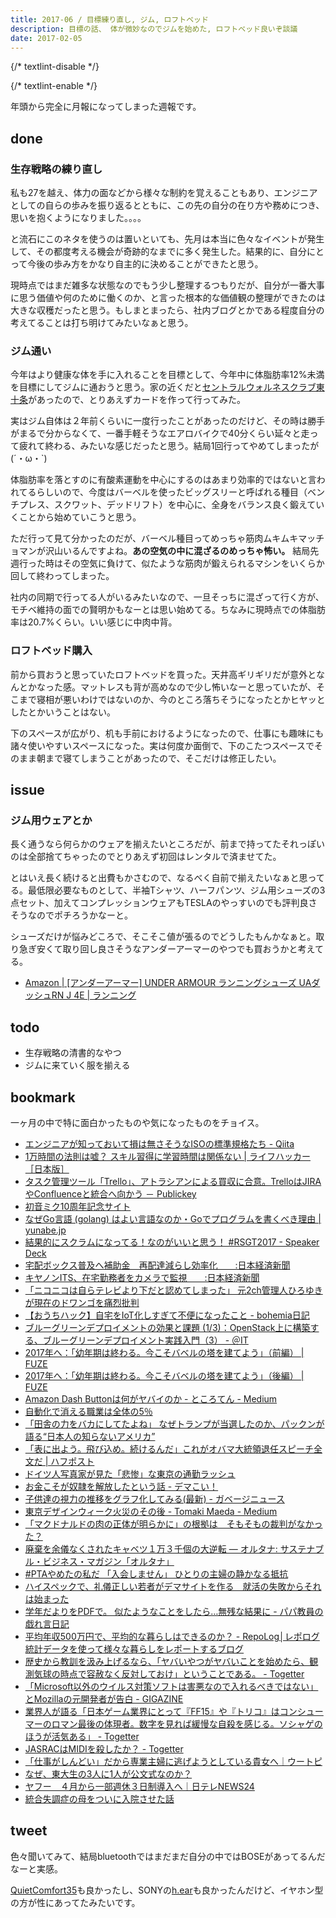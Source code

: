 ```yaml
---
title: 2017-06 / 目標練り直し, ジム, ロフトベッド
description: 目標の話、 体が微妙なのでジムを始めた, ロフトベッド良いぞ談議
date: 2017-02-05
---
```


{/* textlint-disable */}


{/* textlint-enable */}

年頭から完全に月報になってしまった週報です。

done
----

###  生存戦略の練り直し

私も27を越え、体力の面などから様々な制約を覚えることもあり、エンジニアとしての自らの歩みを振り返るとともに、この先の自分の在り方や務めにつき、思いを抱くようになりました。。。。

と流石にこのネタを使うのは置いといても、先月は本当に色々なイベントが発生して、その都度考える機会が奇跡的なまでに多く発生した。結果的に、自分にとって今後の歩み方をかなり自主的に決めることができたと思う。

現時点ではまだ雑多な状態なのでもう少し整理するつもりだが、自分が一番大事に思う価値や何のために働くのか、と言った根本的な価値観の整理ができたのは大きな収穫だったと思う。もしまとまったら、社内ブログとかである程度自分の考えてることは打ち明けてみたいなぁと思う。

###  ジム通い

今年はより健康な体を手に入れることを目標として、今年中に体脂肪率12%未満を目標にしてジムに通おうと思う。家の近くだと[セントラルウォルネスクラブ東十条](https://www.central.co.jp/club/higashijujo/)があったので、とりあえずカードを作って行ってみた。

実はジム自体は２年前くらいに一度行ったことがあったのだけど、その時は勝手がまるで分からなくて、一番手軽そうなエアロバイクで40分くらい延々と走って疲れて終わる、みたいな感じだったと思う。結局1回行ってやめてしまったが(´・ω・`)　

体脂肪率を落とすのに有酸素運動を中心にするのはあまり効率的ではないと言われてるらしいので、今度はバーベルを使ったビッグスリーと呼ばれる種目（ベンチプレス、スクワット、デッドリフト）を中心に、全身をバランス良く鍛えていくことから始めていこうと思う。

ただ行って見て分かったのだが、バーベル種目ってめっちゃ筋肉ムキムキマッチョマンが沢山いるんですよね。**あの空気の中に混ざるのめっちゃ怖い。** 結局先週行った時はその空気に負けて、似たような筋肉が鍛えられるマシンをいくらか回して終わってしまった。

社内の同期で行ってる人がいるみたいなので、一旦そっちに混ざって行く方が、モチベ維持の面での賢明かもなーとは思い始めてる。ちなみに現時点での体脂肪率は20.7%くらい。いい感じに中肉中背。

###  ロフトベッド購入

<X url="https://twitter.com/legnoh/status/820564931732832257" />

前から買おうと思っていたロフトベッドを買った。天井高ギリギリだが意外となんとかなった感。マットレスも背が高めなので少し怖いなーと思っていたが、そこまで寝相が悪いわけではないのか、今のところ落ちそうになったとかヒヤッとしたとかいうことはない。

下のスペースが広がり、机も手前におけるようになったので、仕事にも趣味にも諸々使いやすいスペースになった。実は何度か面倒で、下のこたつスペースでそのまま朝まで寝てしまうことがあったので、そこだけは修正したい。

issue
----

### ジム用ウェアとか

長く通うなら何らかのウェアを揃えたいところだが、前まで持ってたそれっぽいのは全部捨てちゃったのでとりあえず初回はレンタルで済ませてた。

とはいえ長く続けると出費もかさむので、なるべく自前で揃えたいなぁと思ってる。最低限必要なものとして、半袖Tシャツ、ハーフパンツ、ジム用シューズの3点セット、加えてコンプレッションウェアもTESLAのやっすいのでも評判良さそうなのでポチろうかなーと。

シューズだけが悩みどころで、そこそこ値が張るのでどうしたもんかなぁと。取り急ぎ安くて取り回し良さそうなアンダーアーマーのやつでも買おうかと考えてる。

- [Amazon \| \[アンダーアーマー\] UNDER ARMOUR ランニングシューズ UAダッシュRN J 4E \| ランニング](https://www.amazon.co.jp/dp/B01BL1HRPM/)

todo
----

- 生存戦略の清書的なやつ
- ジムに来ていく服を揃える

bookmark
----

一ヶ月の中で特に面白かったものや気になったものをチョイス。

- [エンジニアが知っておいて損は無さそうなISOの標準規格たち - Qiita](https://qiita.com/laqiiz/items/783c5442c49a91ef1a77)
- [1万時間の法則は嘘？ スキル習得に学習時間は関係ない | ライフハッカー［日本版］](https://www.lifehacker.jp/2019/05/10000-hour-rule-wrong-really-master-skill.html)
- [タスク管理ツール「Trello」、アトラシアンによる買収に合意。TrelloはJIRAやConfluenceと統合へ向かう － Publickey](https://www.publickey1.jp/blog/17/trellotrellojiraconfluence.html)
- [初音ミク10周年記念サイト](https://piapro.net/miku10th/)
- [なぜGo言語 (golang) はよい言語なのか・Goでプログラムを書くべき理由 | yunabe.jp](https://www.yunabe.jp/docs/why_golang_is_good.html)
- [結果的にスクラムになってる！なのがいいと思う！ #RSGT2017 - Speaker Deck](https://speakerdeck.com/bufferings/jie-guo-de-nisukuramuninatuteru-nafalsegaiitosi-u-number-rsgt2017)
- [宅配ボックス普及へ補助金　再配達減らし効率化　　:日本経済新聞](https://www.nikkei.com/article/DGXLASFS16H4F_W7A110C1MM8000/)
- [キヤノンITS、在宅勤務者をカメラで監視　　:日本経済新聞](https://www.nikkei.com/article/DGXMZO11735970W7A110C1X13000/)
- [「ニコニコは自らテレビより下だと認めてしまった」 元2ch管理人ひろゆきが現在のドワンゴを痛烈批判](https://originalnews.nico/7887)
- [【おうちハック】自宅をIoT化しすぎて不便になったこと - bohemia日記](http://bohemia.hatenablog.com/entry/2017/01/17/214620)
- [ブルーグリーンデプロイメントの効果と課題 (1/3)：OpenStack上に構築する、ブルーグリーンデプロイメント実践入門（3） - ＠IT](https://www.atmarkit.co.jp/ait/articles/1701/18/news020.html)
- [2017年へ：｢幼年期は終わる。今こそバベルの塔を建てよう｣（前編） | FUZE](https://www.fuze.dj/2017/01/2017-childhoods-end-build-the-babel.html)
- [2017年へ：｢幼年期は終わる。今こそバベルの塔を建てよう｣（後編） | FUZE](https://www.fuze.dj/2017/01/2017-childhoods-end-build-the-babel-2.html)
- [Amazon Dash Buttonは何がヤバイのか - ところてん - Medium](https://medium.com/@tokoroten/4fb29f42041d)
- [自動化で消える職業は全体の5％](https://blogos.com/article/206390/)
- [「田舎の力をバカにしてたよね」 なぜトランプが当選したのか、パックンが語る“日本人の知らないアメリカ”](https://www.buzzfeed.com/jp/daichi/pakkun-talk-about-trump)
- [「表に出よう。飛び込め。続けるんだ」これがオバマ大統領退任スピーチ全文だ | ハフポスト](https://www.huffingtonpost.jp/2017/01/19/obama_n_14265536.html)
- [ドイツ人写真家が見た「悲惨」な東京の通勤ラッシュ](https://www.imishin.jp/michael-wolf/)
- [お金こそが奴隷を解放したという話 - デマこい！](http://rootport.hateblo.jp/entry/2017/01/20/155023)
- [子供達の視力の推移をグラフ化してみる(最新) - ガベージニュース](http://www.garbagenews.net/archives/1868624.html)
- [東京デザインウィーク火災のその後 - Tomaki Maeda - Medium](https://medium.com/@tomakimaeda/7b5bb73ff60b)
- [「マクドナルドの肉の正体が明らかに」の根拠は　そもそもの裁判がなかった？](https://www.buzzfeed.com/jp/kantarosuzuki/mcdonalds-pinkslime-debunk)
- [廃棄を余儀なくされたキャベツ１万３千個の大逆転 — オルタナ: サステナブル・ビジネス・マガジン「オルタナ」](http://www.alterna.co.jp/20184)
- [#PTAやめたの私だ 「入会しません」 ひとりの主婦の静かなる抵抗](https://www.buzzfeed.com/jp/akikokobayashi/pta-yameta)
- [ハイスペックで、礼儀正しい若者がデマサイトを作る　就活の失敗からそれは始まった](https://www.buzzfeed.com/jp/daichi/fakenews-about-korea-interview)
- [学年だよりをPDFで。 似たようなことをしたら…無残な結果に - パパ教員の戯れ言日記](https://blog.edunote.jp/entry/2017/01/30/064158)
- [平均年収500万円で、平均的な暮らしはできるのか？ - RepoLog│レポログ 統計データを使って様々な暮らしをレポートするブログ](https://www.sekkachi.com/entry/Ave_income_Ave_living)
- [歴史から教訓を汲み上げるなら、「ヤバいやつがヤバいことを始めたら、観測気球の時点で容赦なく反対しておけ」ということである。 - Togetter](https://togetter.com/li/1075962)
- [「Microsoft以外のウイルス対策ソフトは害悪なので入れるべきではない」とMozillaの元開発者が告白 - GIGAZINE](https://gigazine.net/news/20170131-stop-using-antivirus/)
- [業界人が語る「日本ゲーム業界にとって『FF15』や『トリコ』はコンシューマーのロマン最後の体現者。数字を見れば緩慢な自殺を感じる。ソシャゲのほうが活気ある」 - Togetter](https://togetter.com/li/1076678)
- [JASRACはMIDIを殺したか？ - Togetter](https://togetter.com/li/1009875)
- [「仕事がしんどい」だから専業主婦に逃げようとしている貴女へ｜ウートピ](https://wotopi.jp/archives/49729)
- [なぜ、東大生の3人に1人が公文式なのか？](https://blogos.com/article/208387/)
- [ヤフー　４月から一部週休３日制導入へ｜日テレNEWS24](https://www.news24.jp/articles/2017/02/03/06353222.html)
- [統合失調症の母をついに入院させた話](https://anond.hatelabo.jp/20170203210126)

tweet
----

色々聞いてみて、結局bluetoothではまだまだ自分の中ではBOSEがあってるんだなーと実感。

[QuietComfort35](https://www.bose.co.jp/ja_jp/products/headphones/over_ear_headphones/quietcomfort-35-wireless.html)も良かったし、SONYの[h.ear](http://www.sony.jp/headphone/products/MDR-100ABN/)も良かったんだけど、イヤホン型の方が性にあってたみたいです。

<X url="https://twitter.com/legnoh/status/826792753178648581" />
